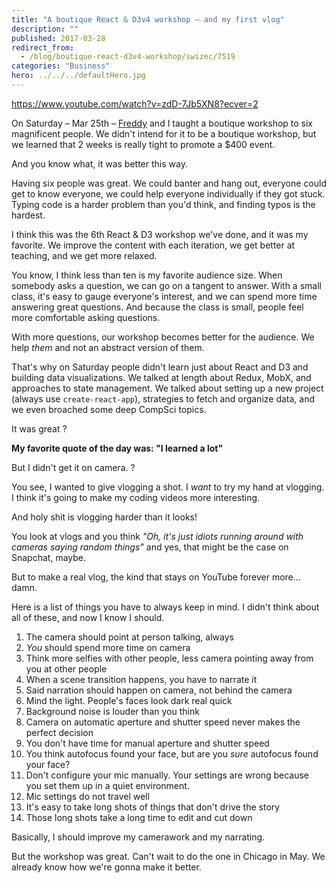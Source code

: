 ```yaml
---
title: "A boutique React & D3v4 workshop – and my first vlog"
description: ""
published: 2017-03-28
redirect_from:
  - /blog/boutique-react-d3v4-workshop/swizec/7519
categories: "Business"
hero: ../../../defaultHero.jpg
---
```


https://www.youtube.com/watch?v=zdD-7Jb5XN8?ecver=2

On Saturday – Mar 25th – [Freddy](https://twitter.com/frangel85) and I taught a boutique workshop to six magnificent people. We didn't intend for it to be a boutique workshop, but we learned that 2 weeks is really tight to promote a $400 event.

And you know what, it was better this way.

Having six people was great. We could banter and hang out, everyone could get to know everyone, we could help everyone individually if they got stuck. Typing code is a harder problem than you'd think, and finding typos is the hardest.

I think this was the 6th React & D3 workshop we've done, and it was my favorite. We improve the content with each iteration, we get better at teaching, and we get more relaxed.

You know, I think less than ten is my favorite audience size. When somebody asks a question, we can go on a tangent to answer. With a small class, it's easy to gauge everyone's interest, and we can spend more time answering great questions. And because the class is small, people feel more comfortable asking questions.

With more questions, our workshop becomes better for the audience. We help _them_ and not an abstract version of them.

That's why on Saturday people didn't learn just about React and D3 and building data visualizations. We talked at length about Redux, MobX, and approaches to state management. We talked about setting up a new project (always use `create-react-app`), strategies to fetch and organize data, and we even broached some deep CompSci topics.

It was great ?

**My favorite quote of the day was: "I learned a lot"**

But I didn't get it on camera. ?

You see, I wanted to give vlogging a shot. I _want_ to try my hand at vlogging. I think it's going to make my coding videos more interesting.

And holy shit is vlogging harder than it looks!

You look at vlogs and you think _"Oh, it's just idiots running around with cameras saying random things"_ and yes, that might be the case on Snapchat, maybe.

But to make a real vlog, the kind that stays on YouTube forever more… damn.

Here is a list of things you have to always keep in mind. I didn't think about all of these, and now I know I should.

1.  The camera should point at person talking, always
2.  _You_ should spend more time on camera
3.  Think more selfies with other people, less camera pointing away from you at other people
4.  When a scene transition happens, you have to narrate it
5.  Said narration should happen on camera, not behind the camera
6.  Mind the light. People's faces look dark real quick
7.  Background noise is louder than you think
8.  Camera on automatic aperture and shutter speed never makes the perfect decision
9.  You don't have time for manual aperture and shutter speed
10. You think autofocus found your face, but are you _sure_ autofocus found your face?
11. Don't configure your mic manually. Your settings are wrong because you set them up in a quiet environment.
12. Mic settings do not travel well
13. It's easy to take long shots of things that don't drive the story
14. Those long shots take a long time to edit and cut down

Basically, I should improve my camerawork and my narrating.

But the workshop was great. Can't wait to do the one in Chicago in May. We already know how we're gonna make it better.
